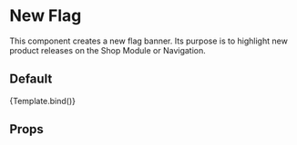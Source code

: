 

<Meta title='Components/New Flag' component={NewFlag} />

# New Flag

This component creates a new flag banner. Its purpose is to highlight new product releases on the Shop Module or Navigation.

## Default

<Canvas>
  <Story name='Default' args={{ locale: 'en', isNewProduct: true }}>
    {Template.bind()}
  </Story>
</Canvas>

## Props

<ArgsTable of={NewFlag} />
